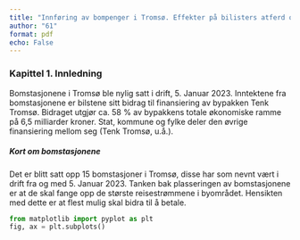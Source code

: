 ```yaml
---
title: "Innføring av bompenger i Tromsø. Effekter på bilisters atferd og velferd."
author: "61"
format: pdf
echo: False
--- 
```


### Kapittel 1. Innledning 

Bomstasjonene i Tromsø ble nylig satt i drift, 5. Januar 2023. Inntektene fra bomstasjonene er bilstene sitt bidrag til finansiering av bypakken Tenk Tromsø. Bidraget utgjør ca. 58 % av bypakkens totale økonomiske ramme på 6,5 milliarder kroner. Stat, kommune og fylke deler den øvrige finansiering mellom seg (Tenk Tromsø, u.å.).

##### Kort om bomstasjonene 

Det er blitt satt opp 15 bomstasjoner i Tromsø, disse har som nevnt vært i drift fra og med 5. Januar 2023. Tanken bak plasseringen av bomstasjonene er at de skal fange opp de største reisestrømmene i byområdet. Hensikten med dette er at flest mulig skal bidra til å betale. 

```python
from matplotlib import pyplot as plt
fig, ax = plt.subplots()
```
